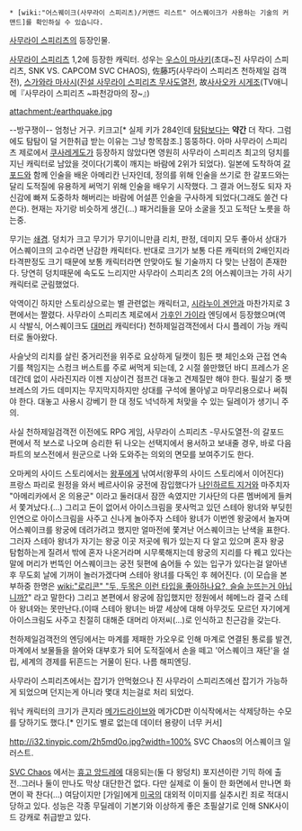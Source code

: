  * [wiki:"어스퀘이크(사무라이 스피리츠)/커맨드 리스트" 어스퀘이크가 사용하는 기술의 커맨드]를 확인하실 수 있습니다.

[[사무라이 스피리츠]]의 등장인물.

[[사무라이 스피리츠]] 1,2에 등장한 캐릭터. 성우는 [[우스이 마사키]](초대~진 사무라이 스피리츠, SNK VS. CAPCOM SVC CHAOS), 佐藤巧(사무라이 스피리츠 천하제일 검객전), [[스가와라 마사시]]([[진설 사무라이 스피리츠 무사도열전]], 故[[사사오카 시게조]](TV애니메『사무라이 스피리츠 ~파천강마의 장~』)

attachment:/earthquake.jpg

--방구쟁이--
엄청난 거구. 키크고[* 실제 키가 284인데 [[탐탐]]보다는 '''약간''' 더 작다. 그럼에도 탐탐이 덜 거한취급 받는 이유는 그냥 항목참조.] 뚱뚱하다. 아마 사무라이 스피리츠 제로에서 [[쿠사레게도]]가 등장하지 않았다면 영원히 사무라이 스피리츠 최고의 덩치를 지닌 캐릭터로 남았을 것이다(기록이 깨지는 바람에 2위가 되었다). 일본에 도착하여 [[갈포드]]와 함께 인술을 배운 아메리칸 닌자인데, 정의를 위해 인술을 쓰기로 한 갈포드와는 달리 도적질에 유용하게 써먹기 위해 인술을 배우기 시작했다. 그 결과 어느정도 되자 자신감에 빠져 도중하차 해버리는 바람에 어설픈 인술을 구사하게 되었다(그래도 쓸건 다 쓴다). 현재는 자기랑 비슷하게 생긴(…) 패거리들을 모아 소굴을 짓고 도적단 노릇을 하는중. 

무기는 [[쇄겸]]. 덩치가 크고 무기가 무기이니만큼 리치, 판정, 데미지 모두 좋아서 상대가 어스퀘이크의 고수라면 난감한 캐릭터다. 반대로 크기가 보통 다른 캐릭터의 2배인지라 타격판정도 크기 때문에 보통 캐릭터라면 안맞아도 될 기술까지 다 맞는 난점이 존재한다. 당연히 덩치때문에 속도도 느리지만 사무라이 스피리츠 2의 어스퀘이크는 가히 사기캐릭터로 군림했었다.

악역이긴 하지만 스토리상으로는 별 관련없는 캐릭터고, [[시라누이 겐안]]과 마찬가지로 3편에서는 짤렸다. 사무라이 스피리츠 제로에서 [[가후인 가이라]] 엔딩에서 등장했으며(역시 삭발식, 어스퀘이크도 [[대머리]] 캐릭터다) 천하제일검객전에서 다시 플레이 가능 캐릭터로 돌아왔다.

사슬낫의 리치를 살린 중거리전을 위주로 요상하게 딜캣이 힘든 팻 체인소와 근접 연속기를 책임지는 스컹크 버스트를 주로 써먹게 되는데, 2 시절 쓸만했던 바디 프레스가 온데간데 없이 사라진지라 이젠 지상이건 점프건 대놓고 견제질만 해야 한다. 필살기 중 팻 브레스의 가드 데미지는 무지막지하지만 상대를 구석에 몰아넣고 마무리용으로나 써줘야 한다. 대놓고 사용시 강베기 한 대 정도 넉넉하게 처맞을 수 있는 딜레이가 생기니 주의.

사실 천하제일검객전 이전에도 RPG 게임, 사무라이 스피리츠 -무사도열전-의 갈포드 편에서 적 보스로 나오며 승리한 뒤 나오는 선택지에서 용서하고 보내줄 경우, 바로 다음 파트의 보스전에서 원군으로 나와 도와주는 의외의 면모를 보여주기도 한다. 

오마케의 사이드 스토리에서는 [[왕푸]]에게 낚여서(왕푸의 사이드 스토리에서 이어진다) 프랑스 파리로 원정을 와서 베르사이유 궁전에 잠입했다가 [[나인하르트 지거]]와 마주치자 "아메리카에서 온 의용군" 이라고 둘러대서 잠깐 속였지만 기사단의 다른 멤버에게 들켜서 쫓겨났다.(…) 그리고 돈이 없어서 아이스크림을 못사먹고 있던 스테아 왕녀와 부딪힌 인연으로 아이스크림을 사주고 신나게 놀아주자 스테아 왕녀가 이번엔 왕궁에서 놀자며 어스퀘이크를 왕궁에 데려가려고 했지만 얼마전에 쫓겨난 어스퀘이크는 난색을 표한다. 그러자 스테아 왕녀가 자기는 왕궁 이곳 저곳에 뭐가 있는지 다 알고 있으며 혼자 왕궁 탐험하는게 질려서 밖에 혼자 나온거라며 시무룩해지는데 왕궁의 지리를 다 꿰고 있다는 말에 머리가 번뜩인 어스퀘이크는 궁전 뒷편에 숨어들 수 있는 입구가 있다는걸 알아낸후 무도회 날에 기꺼이 놀러가겠다며 스테아 왕녀를 다독인 후 헤어진다. (이 모습을 본 부하중 한명은 [[wiki:"로리콘" "두, 두목은 이런 타입을 좋아하나요?, 슬슬 눈뜨는거 아닙니까?]]" 라고 말한다) 그리고 본편에서 왕궁에 잠입했지만 정원에서 헤메느라 결국 스테아 왕녀와는 못만난다.(이때 스테아 왕녀는 바깥 세상에 대해 아무것도 모르던 자기에게 아이스크림도 사주고 친절히 대해준 대머리 아저씨(…)로 인식하고 친근감을 갖는다.

천하제일검객전의 엔딩에서는 마계를 제패한 가오우로 인해 마계로 연결된 통로를 발견, 마계에서 보물들을 쓸어와 대부호가 되어 도적질에서 손을 떼고 '어스퀘이크 재단'을 설립, 세계의 경제를 뒤흔드는 거물이 된다. 나름 해피엔딩.

사무라이 스피리츠에서는 잡기가 안먹혔으나 진 사무라이 스피리츠에선 잡기가 가능하게 되었으며 던지는게 아니라 몇대 치는걸로 처리 되었다.

워낙 캐릭터의 크기가 큰지라 [[메가드라이브]]와 메가CD판 이식작에서는 삭제당하는 수모를 당하기도 했다.[* 인기도 별로 없는데 데이터 용량이 너무 커서]

http://i32.tinypic.com/2h5md0o.jpg?width=100%
SVC Chaos의 어스퀘이크 일러스트.

[[SVC Chaos]] 에서는 [[휴고 앙드레]]에 대응되는(둘 다 왕덩치) 포지션이란 기믹 하에 출전..그러나 둘이 만나도 막상 대단한건 없다. 다만 실제로 이 둘이 한 화면에서 만나면 화면이 꽉 찬다(…) 여담이지만 [가일]에게 [[미국]]의 대외적 이미지를 실추시킨 죄로 적대시 당하고 있다. 성능은 각종 무딜레이 기본기와 이상하게 좋은 초필살기로 인해 SNK사이드 강캐로 취급받고 있다.
